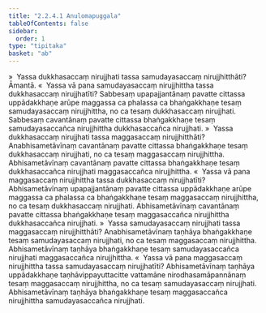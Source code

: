 ```yaml
---
title: "2.2.4.1 Anulomapuggala"
tableOfContents: false
sidebar:
  order: 1
type: "tipitaka"
basket: "ab"
---
```



<DynamicBreadcrumb />

<Division number="106">

<Paragraph number="546">
»  Yassa dukkhasaccaṃ nirujjhati tassa samudayasaccaṃ nirujjhitthāti? Āmantā.
</Paragraph>

<Paragraph number="547">
«  Yassa vā pana samudayasaccaṃ nirujjhittha tassa dukkhasaccaṃ nirujjhatīti?
</Paragraph>

<Paragraph number="548">
Sabbesaṃ upapajjantānaṃ pavatte cittassa uppādakkhaṇe arūpe maggassa ca phalassa ca bhaṅgakkhaṇe tesaṃ samudayasaccaṃ nirujjhittha, no ca tesaṃ dukkhasaccaṃ nirujjhati. Sabbesaṃ cavantānaṃ pavatte cittassa bhaṅgakkhaṇe tesaṃ samudayasaccañca nirujjhittha dukkhasaccañca nirujjhati.
</Paragraph>

<Paragraph number="549">
»  Yassa dukkhasaccaṃ nirujjhati tassa maggasaccaṃ nirujjhitthāti?
</Paragraph>

<Paragraph number="550">
Anabhisametāvīnaṃ cavantānaṃ pavatte cittassa bhaṅgakkhaṇe tesaṃ dukkhasaccaṃ nirujjhati, no ca tesaṃ maggasaccaṃ nirujjhittha. Abhisametāvīnaṃ cavantānaṃ pavatte cittassa bhaṅgakkhaṇe tesaṃ dukkhasaccañca nirujjhati maggasaccañca nirujjhittha.
</Paragraph>

<Paragraph number="551">
«  Yassa vā pana maggasaccaṃ nirujjhittha tassa dukkhasaccaṃ nirujjhatīti?
</Paragraph>

<Paragraph number="552">
Abhisametāvīnaṃ upapajjantānaṃ pavatte cittassa uppādakkhaṇe arūpe maggassa ca phalassa ca bhaṅgakkhaṇe tesaṃ maggasaccaṃ nirujjhittha, no ca tesaṃ dukkhasaccaṃ nirujjhati. Abhisametāvīnaṃ cavantānaṃ pavatte cittassa bhaṅgakkhaṇe tesaṃ maggasaccañca nirujjhittha dukkhasaccañca nirujjhati.
</Paragraph>

</Division>
<Division number="107">

<Paragraph number="553">
»  Yassa samudayasaccaṃ nirujjhati tassa maggasaccaṃ nirujjhitthāti?
</Paragraph>

<Paragraph number="554">
Anabhisametāvīnaṃ taṇhāya bhaṅgakkhaṇe tesaṃ samudayasaccaṃ nirujjhati, no ca tesaṃ maggasaccaṃ nirujjhittha. Abhisametāvīnaṃ taṇhāya bhaṅgakkhaṇe tesaṃ samudayasaccañca nirujjhati maggasaccañca nirujjhittha.
</Paragraph>

<Paragraph number="555">
«  Yassa vā pana maggasaccaṃ nirujjhittha tassa samudayasaccaṃ nirujjhatīti?
</Paragraph>

<Paragraph number="556">
Abhisametāvīnaṃ taṇhāya uppādakkhaṇe taṇhāvippayuttacitte vattamāne nirodhasamāpannānaṃ tesaṃ maggasaccaṃ nirujjhittha, no ca tesaṃ samudayasaccaṃ nirujjhati. Abhisametāvīnaṃ taṇhāya bhaṅgakkhaṇe tesaṃ maggasaccañca nirujjhittha samudayasaccañca nirujjhati.
</Paragraph>
</Division>